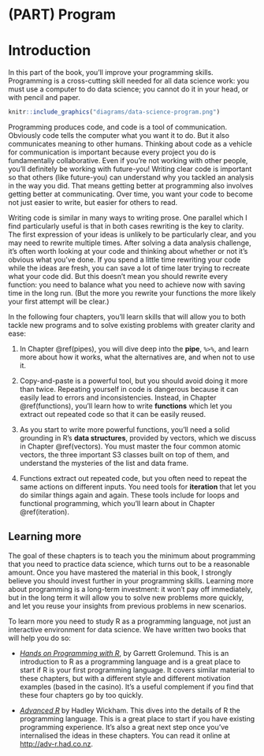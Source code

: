 # (PART) Program {.unnumbered}

# Introduction {#program-intro .unnumbered}

In this part of the book, you'll improve your programming skills.
Programming is a cross-cutting skill needed for all data science work: you must use a computer to do data science; you cannot do it in your head, or with pencil and paper.

```r
knitr::include_graphics("diagrams/data-science-program.png")
```

Programming produces code, and code is a tool of communication.
Obviously code tells the computer what you want it to do.
But it also communicates meaning to other humans.
Thinking about code as a vehicle for communication is important because every project you do is fundamentally collaborative.
Even if you're not working with other people, you'll definitely be working with future-you!
Writing clear code is important so that others (like future-you) can understand why you tackled an analysis in the way you did.
That means getting better at programming also involves getting better at communicating.
Over time, you want your code to become not just easier to write, but easier for others to read.

Writing code is similar in many ways to writing prose.
One parallel which I find particularly useful is that in both cases rewriting is the key to clarity.
The first expression of your ideas is unlikely to be particularly clear, and you may need to rewrite multiple times.
After solving a data analysis challenge, it's often worth looking at your code and thinking about whether or not it's obvious what you've done.
If you spend a little time rewriting your code while the ideas are fresh, you can save a lot of time later trying to recreate what your code did.
But this doesn't mean you should rewrite every function: you need to balance what you need to achieve now with saving time in the long run.
(But the more you rewrite your functions the more likely your first attempt will be clear.)

In the following four chapters, you'll learn skills that will allow you to both tackle new programs and to solve existing problems with greater clarity and ease:

1.  In Chapter \@ref(pipes), you will dive deep into the **pipe**, `%>%`, and learn more about how it works, what the alternatives are, and when not to use it.

2.  Copy-and-paste is a powerful tool, but you should avoid doing it more than twice.
    Repeating yourself in code is dangerous because it can easily lead to errors and inconsistencies.
    Instead, in Chapter \@ref(functions), you'll learn how to write **functions** which let you extract out repeated code so that it can be easily reused.

3.  As you start to write more powerful functions, you'll need a solid grounding in R's **data structures**, provided by vectors, which we discuss in Chapter \@ref(vectors).
    You must master the four common atomic vectors, the three important S3 classes built on top of them, and understand the mysteries of the list and data frame.

4.  Functions extract out repeated code, but you often need to repeat the same actions on different inputs.
    You need tools for **iteration** that let you do similar things again and again.
    These tools include for loops and functional programming, which you'll learn about in Chapter \@ref(iteration).

## Learning more

The goal of these chapters is to teach you the minimum about programming that you need to practice data science, which turns out to be a reasonable amount.
Once you have mastered the material in this book, I strongly believe you should invest further in your programming skills.
Learning more about programming is a long-term investment: it won't pay off immediately, but in the long term it will allow you to solve new problems more quickly, and let you reuse your insights from previous problems in new scenarios.

To learn more you need to study R as a programming language, not just an interactive environment for data science.
We have written two books that will help you do so:

-   [*Hands on Programming with R*](https://amzn.com/1449359019), by Garrett Grolemund.
    This is an introduction to R as a programming language and is a great place to start if R is your first programming language.
    It covers similar material to these chapters, but with a different style and different motivation examples (based in the casino).
    It's a useful complement if you find that these four chapters go by too quickly.

-   [*Advanced R*](https://amzn.com/1466586966) by Hadley Wickham.
    This dives into the details of R the programming language.
    This is a great place to start if you have existing programming experience.
    It's also a great next step once you've internalised the ideas in these chapters.
    You can read it online at <http://adv-r.had.co.nz>.
